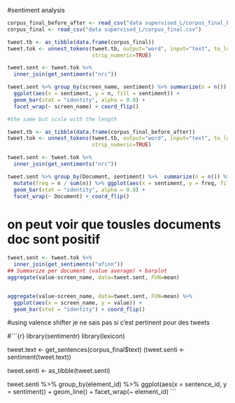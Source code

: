 #sentiment analysis

```r

corpus_final_before_after <- read_csv("data supervised_L/corpus_final_before_after.csv")
corpus_final <- read_csv("data supervised_L/corpus_final.csv")

tweet.tb <- as_tibble(data.frame(corpus_final))
tweet.tok <- unnest_tokens(tweet.tb, output="word", input="text", to_lower=TRUE, strip_punct=TRUE, 
                           strip_numeric=TRUE)

tweet.sent <- tweet.tok %>%
  inner_join(get_sentiments("nrc"))

tweet.sent %>% group_by(screen_name, sentiment) %>% summarize(n = n()) %>% 
  ggplot(aes(x = sentiment, y = n, fill = sentiment)) + 
  geom_bar(stat = "identity", alpha = 0.8) + 
  facet_wrap(~ screen_name) + coord_flip()

#the same but scale with the length

tweet.tb <- as_tibble(data.frame(corpus_final_before_after))
tweet.tok <- unnest_tokens(tweet.tb, output="word", input="text", to_lower=TRUE, strip_punct=TRUE, 
                           strip_numeric=TRUE)

tweet.sent <- tweet.tok %>%
  inner_join(get_sentiments("nrc"))

tweet.sent %>% group_by(Document, sentiment) %>%  summarize(n = n()) %>% 
  mutate(freq = n / sum(n)) %>% ggplot(aes(x = sentiment, y = freq, fill = sentiment)) + 
  geom_bar(stat = "identity", alpha = 0.8) + 
  facet_wrap(~ Document) + coord_flip()
```
# on peut voir que tousles documents doc sont positif 
```r
tweet.sent <- tweet.tok %>%
  inner_join(get_sentiments("afinn"))
## Summarize per document (value average) + barplot
aggregate(value~screen_name, data=tweet.sent, FUN=mean)


aggregate(value~screen_name, data=tweet.sent, FUN=mean) %>% 
  ggplot(aes(x = screen_name, y = value)) + 
  geom_bar(stat = "identity") + coord_flip()
```
#using valence shifter
je ne sais pas si c'est pertinent pour des tweets

#```{r}
library(sentimentr)
library(lexicon)

tweet.text <- get_sentences(corpus_final$text)
(tweet.senti <- sentiment(tweet.text))

tweet.senti <- as_tibble(tweet.senti)

tweet.senti %>% group_by(element_id) %>% 
  ggplot(aes(x = sentence_id, y = sentiment)) + 
  geom_line() + 
  facet_wrap(~ element_id) 
```

